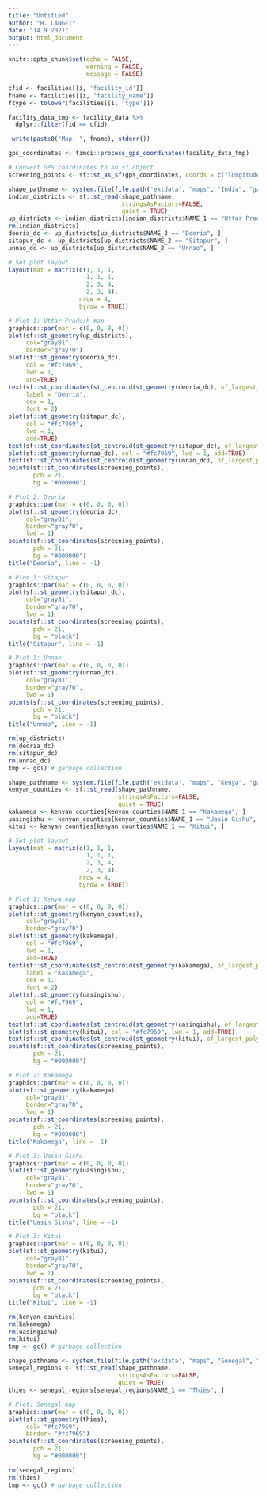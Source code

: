 ```yaml
---
title: "Untitled"
author: "H. LANGET"
date: "14 9 2021"
output: html_document
---
```


```r
knitr::opts_chunk$set(echo = FALSE,
                      warning = FALSE,
                      message = FALSE)
```

```r
cfid <- facilities[[i, 'facility_id']]
fname <- facilities[[i, 'facility_name']]
ftype <- tolower(facilities[[i, 'type']])

facility_data_tmp <- facility_data %>% 
  dplyr::filter(fid == cfid)
```

```r
 write(paste0("Map: ", fname), stderr())
```

```r
gps_coordinates <- timci::process_gps_coordinates(facility_data_tmp)
```

```r
# Convert GPS coordinates to an sf object
screening_points <- sf::st_as_sf(gps_coordinates, coords = c("longitude", "latitude"), crs = 4326)
```

```r
shape_pathname <- system.file(file.path('extdata', "maps", "India", "gadm36_IND_2.shp"), package = 'timci')
indian_districts <- sf::st_read(shape_pathname,
                                stringsAsFactors=FALSE,
                                quiet = TRUE)
up_districts <- indian_districts[indian_districts$NAME_1 == "Uttar Pradesh", ]
rm(indian_districts)
deoria_dc <- up_districts[up_districts$NAME_2 == "Deoria", ]
sitapur_dc <- up_districts[up_districts$NAME_2 == "Sitapur", ]
unnao_dc <- up_districts[up_districts$NAME_2 == "Unnao", ]
```

```r
# Set plot layout
layout(mat = matrix(c(1, 1, 1,
                      1, 1, 1,
                      2, 3, 4,
                      2, 3, 4),
                    nrow = 4,
                    byrow = TRUE))

# Plot 1: Uttar Pradesh map
graphics::par(mar = c(0, 0, 0, 0))
plot(sf::st_geometry(up_districts),
     col="gray81",
     border="gray70")
plot(sf::st_geometry(deoria_dc),
     col = "#fc7969",
     lwd = 1,
     add=TRUE)
text(sf::st_coordinates(st_centroid(st_geometry(deoria_dc), of_largest_polygon=TRUE)+c(0, 0.7)),
     label = "Deoria",
     cex = 1,
     font = 2)
plot(sf::st_geometry(sitapur_dc),
     col = "#fc7969",
     lwd = 1,
     add=TRUE)
text(sf::st_coordinates(st_centroid(st_geometry(sitapur_dc), of_largest_polygon=TRUE)+c(0, 0.7)), label = "Sitapur", cex = 1, font = 2)
plot(sf::st_geometry(unnao_dc), col = "#fc7969", lwd = 1, add=TRUE)
text(sf::st_coordinates(st_centroid(st_geometry(unnao_dc), of_largest_polygon=TRUE)+c(0, -0.7)), label = "Unnao", cex = 1, font = 2)
points(sf::st_coordinates(screening_points),
       pch = 21,
       bg = "#000000")

# Plot 2: Deoria
graphics::par(mar = c(0, 0, 0, 0))
plot(sf::st_geometry(deoria_dc),
     col="gray81",
     border="gray70",
     lwd = 1)
points(sf::st_coordinates(screening_points),
       pch = 21,
       bg = "#000000")
title("Deoria", line = -1)

# Plot 3: Sitapur
graphics::par(mar = c(0, 0, 0, 0))
plot(sf::st_geometry(sitapur_dc),
     col="gray81",
     border="gray70",
     lwd = 1)
points(sf::st_coordinates(screening_points),
       pch = 21,
       bg = "black")
title("Sitapur", line = -1)

# Plot 3: Unnao
graphics::par(mar = c(0, 0, 0, 0))
plot(sf::st_geometry(unnao_dc),
     col="gray81",
     border="gray70",
     lwd = 1)
points(sf::st_coordinates(screening_points),
       pch = 21,
       bg = "black")
title("Unnao", line = -1)
```

```r
rm(up_districts)
rm(deoria_dc)
rm(sitapur_dc)
rm(unnao_dc)
tmp <- gc() # garbage collection
```

```r
shape_pathname <- system.file(file.path('extdata', "maps", "Kenya", "gadm36_KEN_1.shp"), package = 'timci')
kenyan_counties <- sf::st_read(shape_pathname,
                               stringsAsFactors=FALSE,
                               quiet = TRUE)
kakamega <- kenyan_counties[kenyan_counties$NAME_1 == "Kakamega", ]
uasingishu <- kenyan_counties[kenyan_counties$NAME_1 == "Uasin Gishu", ]
kitui <- kenyan_counties[kenyan_counties$NAME_1 == "Kitui", ]
```

```r
# Set plot layout
layout(mat = matrix(c(1, 1, 1,
                      1, 1, 1,
                      2, 3, 4,
                      2, 3, 4),
                    nrow = 4,
                    byrow = TRUE))

# Plot 1: Kenya map
graphics::par(mar = c(0, 0, 0, 0))
plot(sf::st_geometry(kenyan_counties),
     col="gray81",
     border="gray70")
plot(sf::st_geometry(kakamega),
     col = "#fc7969",
     lwd = 1,
     add=TRUE)
text(sf::st_coordinates(st_centroid(st_geometry(kakamega), of_largest_polygon=TRUE)+c(0, 0.7)),
     label = "Kakamega",
     cex = 1,
     font = 2)
plot(sf::st_geometry(uasingishu),
     col = "#fc7969",
     lwd = 1,
     add=TRUE)
text(sf::st_coordinates(st_centroid(st_geometry(uasingishu), of_largest_polygon=TRUE)+c(0, 0.7)), label = "Uasin Gishu", cex = 1, font = 2)
plot(sf::st_geometry(kitui), col = "#fc7969", lwd = 1, add=TRUE)
text(sf::st_coordinates(st_centroid(st_geometry(kitui), of_largest_polygon=TRUE)+c(0, -0.7)), label = "Kitui", cex = 1, font = 2)
points(sf::st_coordinates(screening_points),
       pch = 21,
       bg = "#000000")

# Plot 2: Kakamega
graphics::par(mar = c(0, 0, 0, 0))
plot(sf::st_geometry(kakamega),
     col="gray81",
     border="gray70",
     lwd = 1)
points(sf::st_coordinates(screening_points),
       pch = 21,
       bg = "#000000")
title("Kakamega", line = -1)

# Plot 3: Uasin Gishu
graphics::par(mar = c(0, 0, 0, 0))
plot(sf::st_geometry(uasingishu),
     col="gray81",
     border="gray70",
     lwd = 1)
points(sf::st_coordinates(screening_points),
       pch = 21,
       bg = "black")
title("Uasin Gishu", line = -1)

# Plot 3: Kitui
graphics::par(mar = c(0, 0, 0, 0))
plot(sf::st_geometry(kitui),
     col="gray81",
     border="gray70",
     lwd = 1)
points(sf::st_coordinates(screening_points),
       pch = 21,
       bg = "black")
title("Kitui", line = -1)
```

```r
rm(kenyan_counties)
rm(kakamega)
rm(uasingishu)
rm(kitui)
tmp <- gc() # garbage collection
```

```r
shape_pathname <- system.file(file.path('extdata', "maps", "Senegal", "gadm36_SEN_1.shp"), package = 'timci')
senegal_regions <- sf::st_read(shape_pathname,
                               stringsAsFactors=FALSE,
                               quiet = TRUE)
thies <- senegal_regions[senegal_regions$NAME_1 == "Thiès", ]
```

```r
# Plot: Senegal map
graphics::par(mar = c(0, 0, 0, 0))
plot(sf::st_geometry(thies),
     col= "#fc7969",
     border= "#fc7969")
points(sf::st_coordinates(screening_points),
       pch = 21,
       bg = "#000000")
```

```r
rm(senegal_regions)
rm(thies)
tmp <- gc() # garbage collection
```
